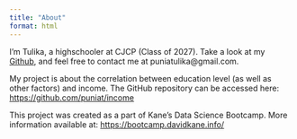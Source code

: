```yaml
---
title: "About"
format: html
---
```

I’m Tulika, a highschooler at CJCP (Class of 2027). Take a look at my [Github](https://github.com/puniat), and feel free to contact me at puniatulika@gmail.com.

My project is about the correlation between education level (as well as other factors) and income. The GitHub repository can be accessed here: <https://github.com/puniat/income>

This project was created as a part of Kane’s Data Science Bootcamp. More information available at: <https://bootcamp.davidkane.info/>
